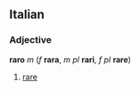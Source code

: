 ==Italian==
===Adjective===
'''raro''' ''m'' (''f'' '''rara''', ''m pl'' '''rari''', ''f pl'' '''rare''')

#[[rare]]